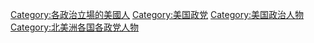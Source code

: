 [[Category:各政治立場的美國人|Category:各政治立場的美國人]]
[[Category:美国政党|Category:美国政党]]
[[Category:美国政治人物|Category:美国政治人物]]
[[Category:北美洲各国各政党人物|Category:北美洲各国各政党人物]]